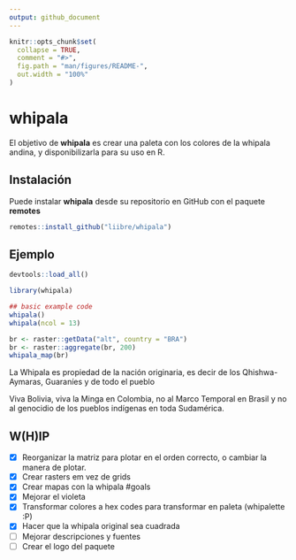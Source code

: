 ```yaml
---
output: github_document
---
```


<!-- README.md is generated from README.Rmd. Please edit that file -->

```r
knitr::opts_chunk$set(
  collapse = TRUE,
  comment = "#>",
  fig.path = "man/figures/README-",
  out.width = "100%"
)
```

# whipala

<!-- badges: start -->
<!-- badges: end -->

El objetivo de __whipala__ es crear una paleta con los colores de la whipala andina, y disponibilizarla para su uso en R.

## Instalación

Puede instalar __whipala__ desde su repositorio en GitHub con el paquete __remotes__ 

```r
remotes::install_github("liibre/whipala")
```

## Ejemplo

```r
devtools::load_all()
```

```r
library(whipala)
```



```r
## basic example code
whipala()
whipala(ncol = 13)
```

```r
br <- raster::getData("alt", country = "BRA")
br <- raster::aggregate(br, 200)
whipala_map(br)
```

La Whipala es propiedad de la nación originaria, es decir de los Qhishwa-Aymaras, Guaraníes y de todo el pueblo

Viva Bolivia, viva la Minga en Colombia, no al Marco Temporal en Brasil y no al genocidio de los pueblos indígenas en toda Sudamérica. 

## W(H)IP

- [x] Reorganizar la matriz para plotar en el orden correcto, o cambiar la manera de plotar.
- [x] Crear rasters em vez de grids
- [x] Crear mapas con la whipala #goals
- [x] Mejorar el violeta
- [x] Transformar colores a hex codes para transformar en paleta (whipalette :P)
- [x] Hacer que la whipala original sea cuadrada
- [ ] Mejorar descripciones y fuentes
- [ ] Crear el logo del paquete 

